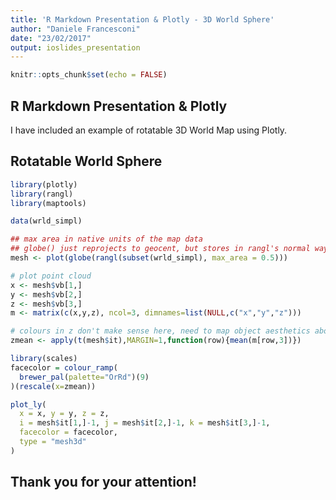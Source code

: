 ```yaml
---
title: 'R Markdown Presentation & Plotly - 3D World Sphere'
author: "Daniele Francesconi"
date: "23/02/2017"
output: ioslides_presentation
---
```


```r
knitr::opts_chunk$set(echo = FALSE)
```

## R Markdown Presentation & Plotly

I have included an example of rotatable 3D World Map using Plotly.

## Rotatable World Sphere

```r
library(plotly)
library(rangl)
library(maptools)

data(wrld_simpl)

## max area in native units of the map data
## globe() just reprojects to geocent, but stores in rangl's normal way (objects, primitives, vertices)
mesh <- plot(globe(rangl(subset(wrld_simpl), max_area = 0.5)))

# plot point cloud
x <- mesh$vb[1,]
y <- mesh$vb[2,]
z <- mesh$vb[3,]
m <- matrix(c(x,y,z), ncol=3, dimnames=list(NULL,c("x","y","z")))

# colours in z don't make sense here, need to map object aesthetics above
zmean <- apply(t(mesh$it),MARGIN=1,function(row){mean(m[row,3])})

library(scales)
facecolor = colour_ramp(
  brewer_pal(palette="OrRd")(9)
)(rescale(x=zmean))

plot_ly(
  x = x, y = y, z = z,
  i = mesh$it[1,]-1, j = mesh$it[2,]-1, k = mesh$it[3,]-1,
  facecolor = facecolor,
  type = "mesh3d"
)
```

## Thank you for your attention!